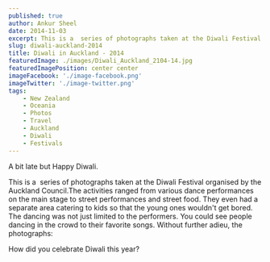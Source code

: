```yaml
---
published: true
author: Ankur Sheel
date: 2014-11-03
excerpt: This is a  series of photographs taken at the Diwali Festival organised by the Auckland Council.
slug: diwali-auckland-2014
title: Diwali in Auckland - 2014
featuredImage: ./images/Diwali_Auckland_2104-14.jpg
featuredImagePosition: center center
imageFacebook: './image-facebook.png'
imageTwitter: './image-twitter.png'
tags:
    - New Zealand
    - Oceania
    - Photos
    - Travel
    - Auckland
    - Diwali
    - Festivals
---
```


A bit late but Happy Diwali.

This is a  series of photographs taken at the Diwali Festival organised by the Auckland Council.The activities ranged
from various dance performances on the main stage to street performances and street food. They even had a separate
area catering to kids so that the young ones wouldn't get bored. The dancing was not just limited to the performers. You
could see people dancing in the crowd to their favorite songs. Without further adieu, the photographs:

<ImageGallery relativeDirectory={props.path} />

How did you celebrate Diwali this year?

